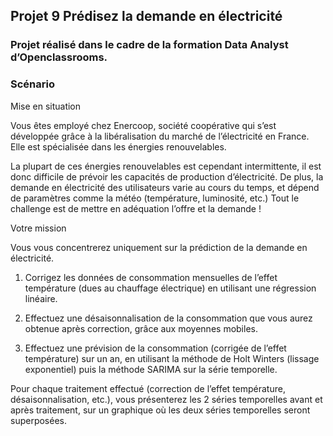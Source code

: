 
## Projet 9 Prédisez la demande en électricité

### Projet réalisé dans le cadre de la formation Data Analyst d'Openclassrooms.

### Scénario

Mise en situation

Vous êtes employé chez Enercoop, société coopérative qui s'est développée grâce à la libéralisation du marché de l’électricité en France. Elle est spécialisée dans les énergies renouvelables.

La plupart de ces énergies renouvelables est cependant intermittente, il est donc difficile de prévoir les capacités de production d'électricité. De plus, la demande en électricité des utilisateurs varie au cours du temps, et dépend de paramètres comme la météo (température, luminosité, etc.) Tout le challenge est de mettre en adéquation l'offre et la demande !


Votre mission

Vous vous concentrerez uniquement sur la prédiction de la demande en électricité.

1. Corrigez les données de consommation mensuelles de l'effet température (dues au chauffage électrique) en utilisant une régression linéaire.

2. Effectuez une désaisonnalisation de la consommation que vous aurez obtenue après correction, grâce aux moyennes mobiles.

3. Effectuez une prévision de la consommation (corrigée de l'effet température) sur un an, en utilisant la méthode de Holt Winters (lissage exponentiel) puis la méthode SARIMA sur la série temporelle.

Pour chaque traitement effectué (correction de l'effet température, désaisonnalisation, etc.), vous présenterez les 2 séries temporelles avant et après traitement, sur un graphique où les deux séries temporelles seront superposées.
